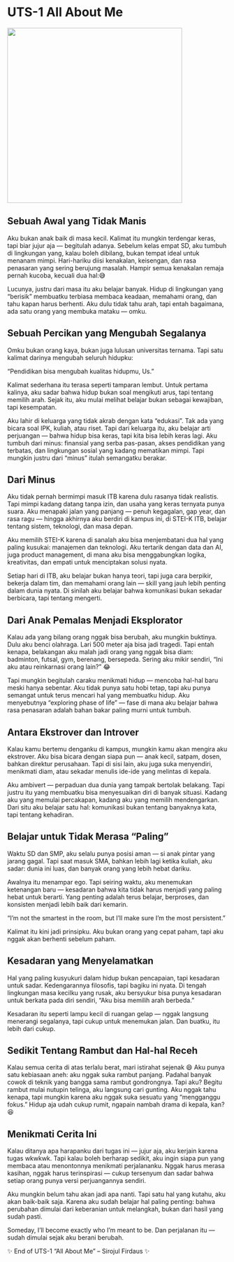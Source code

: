 # UTS-1 All About Me
![](../images/AZRL.png){width="400px"}

## Sebuah Awal yang Tidak Manis

Aku bukan anak baik di masa kecil.
Kalimat itu mungkin terdengar keras, tapi biar jujur aja — begitulah adanya. Sebelum kelas empat SD, aku tumbuh di lingkungan yang, kalau boleh dibilang, bukan tempat ideal untuk menanam mimpi. Hari-hariku diisi kenakalan, keisengan, dan rasa penasaran yang sering berujung masalah. Hampir semua kenakalan remaja pernah kucoba, kecuali dua hal:😅

Lucunya, justru dari masa itu aku belajar banyak. Hidup di lingkungan yang “berisik” membuatku terbiasa membaca keadaan, memahami orang, dan tahu kapan harus berhenti. Aku dulu tidak tahu arah, tapi entah bagaimana, ada satu orang yang membuka mataku — omku.

## Sebuah Percikan yang Mengubah Segalanya

Omku bukan orang kaya, bukan juga lulusan universitas ternama. Tapi satu kalimat darinya mengubah seluruh hidupku:

“Pendidikan bisa mengubah kualitas hidupmu, Us.”

Kalimat sederhana itu terasa seperti tamparan lembut. Untuk pertama kalinya, aku sadar bahwa hidup bukan soal mengikuti arus, tapi tentang memilih arah. Sejak itu, aku mulai melihat belajar bukan sebagai kewajiban, tapi kesempatan.

Aku lahir di keluarga yang tidak akrab dengan kata “edukasi”. Tak ada yang bicara soal IPK, kuliah, atau riset. Tapi dari keluarga itu, aku belajar arti perjuangan — bahwa hidup bisa keras, tapi kita bisa lebih keras lagi. Aku tumbuh dari minus: finansial yang serba pas-pasan, akses pendidikan yang terbatas, dan lingkungan sosial yang kadang mematikan mimpi. Tapi mungkin justru dari “minus” itulah semangatku berakar.

## Dari Minus

Aku tidak pernah bermimpi masuk ITB karena dulu rasanya tidak realistis. Tapi mimpi kadang datang tanpa izin, dan usaha yang keras ternyata punya suara. Aku menapaki jalan yang panjang — penuh kegagalan, gap year, dan rasa ragu — hingga akhirnya aku berdiri di kampus ini, di STEI-K ITB, belajar tentang sistem, teknologi, dan masa depan.

Aku memilih STEI-K karena di sanalah aku bisa menjembatani dua hal yang paling kusukai: manajemen dan teknologi. Aku tertarik dengan data dan AI, juga product management, di mana aku bisa menggabungkan logika, kreativitas, dan empati untuk menciptakan solusi nyata.

Setiap hari di ITB, aku belajar bukan hanya teori, tapi juga cara berpikir, bekerja dalam tim, dan memahami orang lain — skill yang jauh lebih penting dalam dunia nyata. Di sinilah aku belajar bahwa komunikasi bukan sekadar berbicara, tapi tentang mengerti.

## Dari Anak Pemalas Menjadi Eksplorator

Kalau ada yang bilang orang nggak bisa berubah, aku mungkin buktinya.
Dulu aku benci olahraga. Lari 500 meter aja bisa jadi tragedi. Tapi entah kenapa, belakangan aku malah jadi orang yang nggak bisa diam: badminton, futsal, gym, berenang, bersepeda. Sering aku mikir sendiri, “Ini aku atau reinkarnasi orang lain?” 😂

Tapi mungkin begitulah caraku menikmati hidup — mencoba hal-hal baru meski hanya sebentar. Aku tidak punya satu hobi tetap, tapi aku punya semangat untuk terus mencari hal yang membuatku hidup. Aku menyebutnya “exploring phase of life” — fase di mana aku belajar bahwa rasa penasaran adalah bahan bakar paling murni untuk tumbuh.

## Antara Ekstrover dan Introver

Kalau kamu bertemu denganku di kampus, mungkin kamu akan mengira aku ekstrover. Aku bisa bicara dengan siapa pun — anak kecil, satpam, dosen, bahkan direktur perusahaan. Tapi di sisi lain, aku juga suka menyendiri, menikmati diam, atau sekadar menulis ide-ide yang melintas di kepala.

Aku ambivert — perpaduan dua dunia yang tampak bertolak belakang. Tapi justru itu yang membuatku bisa menyesuaikan diri di banyak situasi. Kadang aku yang memulai percakapan, kadang aku yang memilih mendengarkan. Dari situ aku belajar satu hal: komunikasi bukan tentang banyaknya kata, tapi tentang kehadiran.

## Belajar untuk Tidak Merasa “Paling”

Waktu SD dan SMP, aku selalu punya posisi aman — si anak pintar yang jarang gagal. Tapi saat masuk SMA, bahkan lebih lagi ketika kuliah, aku sadar: dunia ini luas, dan banyak orang yang lebih hebat dariku.

Awalnya itu menampar ego. Tapi seiring waktu, aku menemukan ketenangan baru — kesadaran bahwa kita tidak harus menjadi yang paling hebat untuk berarti. Yang penting adalah terus belajar, berproses, dan konsisten menjadi lebih baik dari kemarin.

“I’m not the smartest in the room, but I’ll make sure I’m the most persistent.”

Kalimat itu kini jadi prinsipku. Aku bukan orang yang cepat paham, tapi aku nggak akan berhenti sebelum paham.

## Kesadaran yang Menyelamatkan

Hal yang paling kusyukuri dalam hidup bukan pencapaian, tapi kesadaran untuk sadar.
Kedengarannya filosofis, tapi bagiku ini nyata. Di tengah lingkungan masa kecilku yang rusak, aku bersyukur bisa punya kesadaran untuk berkata pada diri sendiri, “Aku bisa memilih arah berbeda.”

Kesadaran itu seperti lampu kecil di ruangan gelap — nggak langsung menerangi segalanya, tapi cukup untuk menemukan jalan. Dan buatku, itu lebih dari cukup.

## Sedikit Tentang Rambut dan Hal-hal Receh

Kalau semua cerita di atas terlalu berat, mari istirahat sejenak 😄
Aku punya satu kebiasaan aneh: aku nggak suka rambut panjang. Padahal banyak cowok di teknik yang bangga sama rambut gondrongnya. Tapi aku? Begitu rambut mulai nutupin telinga, aku langsung cari gunting. Aku nggak tahu kenapa, tapi mungkin karena aku nggak suka sesuatu yang “mengganggu fokus.” Hidup aja udah cukup rumit, ngapain nambah drama di kepala, kan? 😆

## Menikmati Cerita Ini

Kalau ditanya apa harapanku dari tugas ini — jujur aja, aku kerjain karena tugas wkwkwk. Tapi kalau boleh berharap sedikit, aku ingin siapa pun yang membaca atau menontonnya menikmati perjalananku.
Nggak harus merasa kasihan, nggak harus terinspirasi — cukup tersenyum dan sadar bahwa setiap orang punya versi perjuangannya sendiri.

Aku mungkin belum tahu akan jadi apa nanti. Tapi satu hal yang kutahu, aku akan baik-baik saja. Karena aku sudah belajar hal paling penting: bahwa perubahan dimulai dari keberanian untuk melangkah, bukan dari hasil yang sudah pasti.

Someday, I’ll become exactly who I’m meant to be.
Dan perjalanan itu — sudah dimulai sejak aku berani berubah.

✨ End of UTS-1 “All About Me” – Sirojul Firdaus ✨